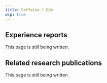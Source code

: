 ---
title: Caffeine + DOx
wip: true
---

## Experience reports

This page is still being written.

## Related research publications

This page is still being written.

